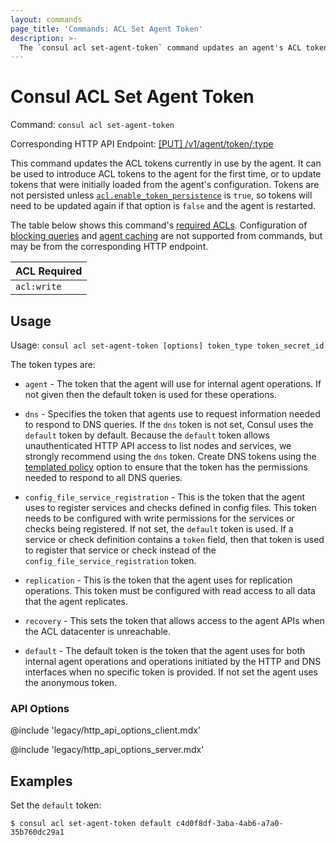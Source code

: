 ```yaml
---
layout: commands
page_title: 'Commands: ACL Set Agent Token'
description: >-
  The `consul acl set-agent-token` command updates an agent's ACL tokens to introduce the agent ACL tokens for the first time or to update tokens.
---
```


# Consul ACL Set Agent Token

Command: `consul acl set-agent-token`

Corresponding HTTP API Endpoint: [\[PUT\] /v1/agent/token/:type](/consul/api-docs/agent#update-acl-tokens)

This command updates the ACL tokens currently in use by the agent. It can be used to introduce
ACL tokens to the agent for the first time, or to update tokens that were initially loaded from
the agent's configuration. Tokens are not persisted unless
[`acl.enable_token_persistence`](/consul/docs/reference/agent/configuration-file#acl_enable_token_persistence)
is `true`, so tokens will need to be updated again if that option is `false` and
the agent is restarted.

The table below shows this command's [required ACLs](/consul/api-docs/api-structure#authentication). Configuration of
[blocking queries](/consul/api-docs/features/blocking) and [agent caching](/consul/api-docs/features/caching)
are not supported from commands, but may be from the corresponding HTTP endpoint.

| ACL Required |
| ------------ |
| `acl:write`  |

## Usage

Usage: `consul acl set-agent-token [options] token_type token_secret_id`

The token types are:

- `agent` - The token that the agent will use for internal agent operations.
  If not given then the default token is used for these operations.

- `dns` - Specifies the token that agents use to request information needed to respond to DNS queries.
  If the `dns` token is not set, Consul uses the `default` token by default.
  Because the `default` token allows unauthenticated HTTP API access to list nodes and services, we
  strongly recommend using the `dns` token. Create DNS tokens using the [templated policy](/consul/docs/secure/acl/token/dns) option
  to ensure that the token has the permissions needed to respond to all DNS queries.

- `config_file_service_registration` - This is the token that the agent uses to
  register services and checks defined in config files. This token needs to be
  configured with write permissions for the services or checks being registered.
  If not set, the `default` token is used. If a service or check definition
  contains a `token` field, then that token is used to register that service or
  check instead of the `config_file_service_registration` token.

- `replication` - This is the token that the agent uses for replication
  operations. This token must be configured with read access to
  all data that the agent replicates.

- `recovery` - This sets the token that allows access to the agent APIs when the ACL datacenter is unreachable.

- `default` - The default token is the token that the agent uses for
  both internal agent operations and operations initiated by the HTTP
  and DNS interfaces when no specific token is provided. If not set the
  agent uses the anonymous token.

### API Options

@include 'legacy/http_api_options_client.mdx'

@include 'legacy/http_api_options_server.mdx'

## Examples

Set the `default` token:

```shell-session
$ consul acl set-agent-token default c4d0f8df-3aba-4ab6-a7a0-35b760dc29a1
```
